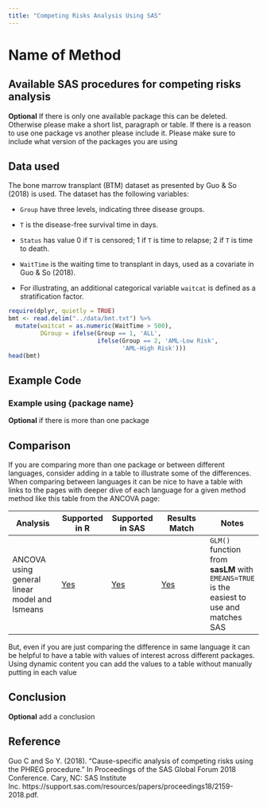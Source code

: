 ```yaml
---
title: "Competing Risks Analysis Using SAS"
---
```


# Name of Method

## Available SAS procedures for competing risks analysis

**Optional** If there is only one available package this can be deleted. Otherwise please make a short list, paragraph or table. If there is a reason to use one package vs another please include it. Please make sure to include what version of the packages you are using

## Data used

The bone marrow transplant (BTM) dataset as presented by Guo & So (2018) is used. The dataset has the following variables:

-   `Group` have three levels, indicating three disease groups.

-   `T` is the disease-free survival time in days.

-   `Status` has value 0 if `T` is censored; 1 if `T` is time to relapse; 2 if `T` is time to death.

-   `WaitTime` is the waiting time to transplant in days, used as a covariate in Guo & So (2018).

-   For illustrating, an additional categorical variable `waitcat` is defined as a stratification factor.

```r
require(dplyr, quietly = TRUE)
bmt <- read.delim("../data/bmt.txt") %>%
  mutate(waitcat = as.numeric(WaitTime > 500),
         DGroup = ifelse(Group == 1, 'ALL',
                         ifelse(Group == 2, 'AML-Low Risk',
                                'AML-High Risk')))
head(bmt)
```

## Example Code

### Example using {package name}

**Optional** if there is more than one package

## Comparison

If you are comparing more than one package or between different languages, consider adding in a table to illustrate some of the differences. When comparing between languages it can be nice to have a table with links to the pages with deeper dive of each language for a given method method like this table from the ANCOVA page:

| Analysis                                      | Supported in R          | Supported in SAS          | Results Match | Notes                                                                                    |
|---------------|---------------|---------------|---------------|---------------|
| ANCOVA using general linear model and lsmeans | [Yes](../R/ancova.html) | [Yes](../SAS/ancova.html) | [Yes](#comp)  | `GLM()` function from **sasLM** with `EMEANS=TRUE` is the easiest to use and matches SAS |

But, even if you are just comparing the difference in same language it can be helpful to have a table with values of interest across different packages. Using dynamic content you can add the values to a table without manually putting in each value

## Conclusion

**Optional** add a conclusion

## Reference

Guo C and So Y. (2018). "Cause-specific analysis of competing risks using the PHREG procedure." In Proceedings of the SAS Global Forum 2018 Conference. Cary, NC: SAS Institute Inc. https://support.sas.com/resources/papers/proceedings18/2159-2018.pdf.
